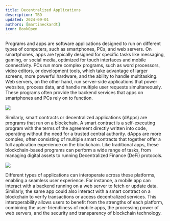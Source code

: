 ```yaml
---
title: Decentralized Applications
description: TBD
updated: 2024-09-01
authors: [martineckardt]
icon: BookOpen
---
```



Programs and apps are software applications designed to run on different types of computers, such as smartphones, PCs, and web servers. On smartphones, apps are typically designed for specific tasks like messaging, gaming, or social media, optimized for touch interfaces and mobile connectivity. PCs run more complex programs, such as word processors, video editors, or development tools, which take advantage of larger screens, more powerful hardware, and the ability to handle multitasking. Web servers, on the other hand, run server-side applications that power websites, process data, and handle multiple user requests simultaneously. These programs often provide the backend services that apps on smartphones and PCs rely on to function.

![](/common-images/blockchain-basics/decentralized-computer/decentralized-applications.png)

Similarly, <GlossaryTerm>smart contract</GlossaryTerm>s or <GlossaryTerm>decentralized applications</GlossaryTerm> (dApps) are programs that run on a <GlossaryTerm>blockchain</GlossaryTerm>. A smart contract is a self-executing program with the terms of the agreement directly written into code, operating without the need for a trusted central authority. dApps are more complex, often consisting of multiple smart contracts that together offer a full application experience on the blockchain. Like traditional apps, these blockchain-based programs can perform a wide range of tasks, from managing digital assets to running <GlossaryTerm>Decentralized Finance</GlossaryTerm> (<GlossaryTerm>DeFi</GlossaryTerm>) protocols.

![](/common-images/blockchain-basics/decentralized-computer/decentralized-applications-connected.png)

Different types of applications can interoperate across these platforms, enabling a seamless user experience. For instance, a mobile app can interact with a backend running on a web server to fetch or update data. Similarly, the same app could also interact with a smart contract on a blockchain to verify transactions or access decentralized services. This interoperability allows users to benefit from the strengths of each platform, combining the user-friendliness of mobile apps, the processing power of web servers, and the security and transparency of blockchain technology.